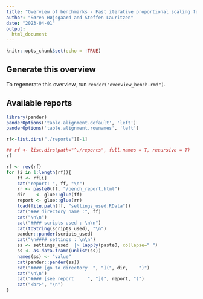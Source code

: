 ```yaml
---
title: "Overview of benchmarks - Fast iterative proportional scaling for Gaussian graphical models"
author: "Søren Højsgaard and Steffen Lauritzen"
date: "2023-04-01"
output: 
  html_document
---
```


```r
knitr::opts_chunk$set(echo = !TRUE)
```

## Generate this overview

To regenerate this overview, run `render("overview_bench.rmd")`.

## Available reports

```r
library(pander)
panderOptions('table.alignment.default', 'left')
panderOptions('table.alignment.rownames', 'left')
```

```r
rf<-list.dirs("./reports")[-1]

## rf <- list.dirs(path="^./reports", full.names = T, recursive = T)
rf

rf <- rev(rf)
for (i in 1:length(rf)){
    ff <- rf[i]
    cat("report: ", ff, "\n")
    rr <- paste0(ff, "/bench_report.html")
    dir    <- glue::glue(ff)
    report <- glue::glue(rr)
    load(file.path(ff, "settings_used.RData"))
    cat("### directory name :", ff)
    cat("\n\n")
    cat("#### scripts used : \n\n")
    cat(toString(scripts_used), "\n")
    pander::pander(scripts_used)
    cat("\n#### settings : \n\n")
    ss <- settings_used  |> lapply(paste0, collapse=" ")
    ss <- as.data.frame(unlist(ss))
    names(ss) <- "value"
    cat(pander::pander(ss))    
    cat("#### [go to directory  ", "](", dir,    ")")
    cat("\n\n")
    cat("#### [see report     ", "](", report, ")")
    cat("<br>", "\n")    
}
```

